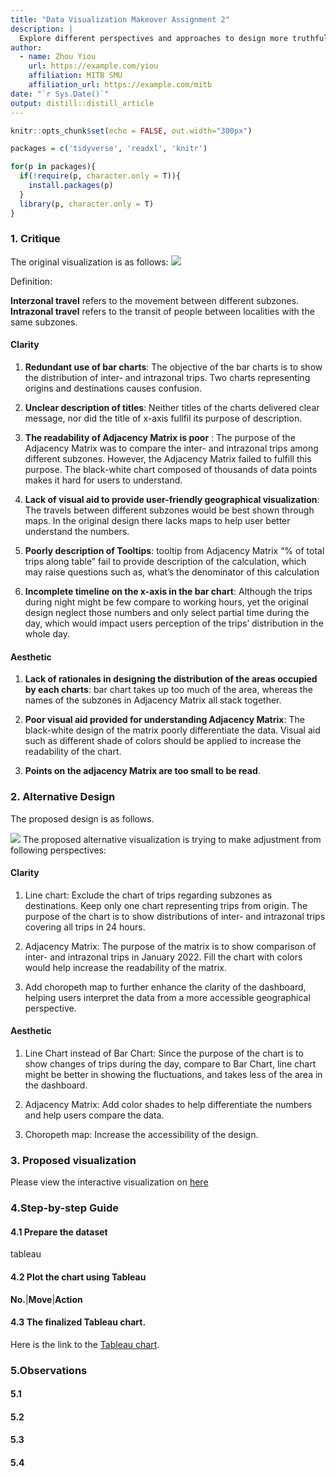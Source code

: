 ```yaml
---
title: "Data Visualization Makeover Assignment 2"
description: |
  Explore different perspectives and approaches to design more truthful and enlightening data visualisation.
author:
  - name: Zhou Yiou 
    url: https://example.com/yiou
    affiliation: MITB SMU
    affiliation_url: https://example.com/mitb
date: "`r Sys.Date()`"
output: distill::distill_article
---
```


```r
knitr::opts_chunk$set(echo = FALSE, out.width="300px")
```


```r
packages = c('tidyverse', 'readxl', 'knitr')

for(p in packages){
  if(!require(p, character.only = T)){
    install.packages(p)
  }
  library(p, character.only = T)
}
```


### 1. Critique
The original visualization is as follows: ![](images/origin_1.png)

Definition:

**Interzonal travel** refers to the movement between different subzones.
**Intrazonal travel** refers to the transit of people between localities with the same subzones.


#### Clarity

1. **Redundant use of bar charts**: The objective of the bar charts is to show the distribution of inter- and intrazonal trips. Two charts representing origins and destinations causes confusion. 

2. **Unclear description of titles**: Neither titles of the charts delivered clear message, nor did the title of x-axis fullfil its purpose of description.

3. **The readability of Adjacency Matrix is poor** : The purpose of the Adjacency Matrix was to compare the inter- and intrazonal trips among different subzones. However, the Adjacency Matrix failed to fulfill this purpose. The black-white chart composed of thousands of data points makes it hard for users to understand. 

4. **Lack of visual aid to provide user-friendly geographical visualization**: The travels between different subzones would be best shown through maps. In the original design there lacks maps to help user better understand the numbers. 

5. **Poorly description of Tooltips**: tooltip from Adjacency Matrix "% of total trips along table" fail to provide description of the calculation, which may raise questions such as, what's the denominator of this calculation

6. **Incomplete timeline on the x-axis in the bar chart**: Although the trips during night might be few compare to working hours, yet the original design neglect those numbers and only select partial time during the day, which would impact users perception of the trips' distribution in the whole day.


#### Aesthetic

1. **Lack of rationales in designing the distribution of the areas occupied by each charts**: bar chart takes up too much of the area, whereas the names of the subzones in Adjacency Matrix all stack together.  

2. **Poor visual aid provided for understanding Adjacency Matrix**: The black-white design of the matrix poorly differentiate the data. Visual aid such as different shade of colors should be applied to increase the readability of the chart.

3. **Points on the adjacency Matrix are too small to be read**.


### 2. Alternative Design

The proposed design is as follows.

![](images/draft.jpeg)
The proposed alternative visualization is trying to make adjustment from following perspectives:

#### Clarity

1. Line chart: Exclude the chart of trips regarding subzones as destinations. Keep only one chart representing trips from origin. The purpose of the chart is to show distributions of inter- and intrazonal trips covering all trips in 24 hours.

2. Adjacency Matrix: The purpose of the matrix is to show comparison of inter- and intrazonal trips in January 2022. Fill the chart with colors would help increase the readability of the matrix. 

3. Add choropeth map to further enhance the clarity of the dashboard, helping users interpret the data from a more accessible geographical perspective.

#### Aesthetic

1. Line Chart instead of Bar Chart: Since the purpose of the chart is to show changes of trips during the day, compare to Bar Chart, line chart might be better in showing the fluctuations, and takes less of the area in the dashboard.

2. Adjacency Matrix: Add color shades to help differentiate the numbers and help users compare the data. 

3. Choropeth map: Increase the accessibility of the design.


### 3. Proposed visualization

Please view the interactive visualization on [here]()


### 4.Step-by-step Guide


#### 4.1 Prepare the dataset
tableau

  
#### 4.2 Plot the chart using Tableau
**No.**|**Move**|**Action**


#### 4.3 The finalized Tableau chart.
Here is the link to the [Tableau chart]().


### 5.Observations

#### 5.1


#### 5.2



#### 5.3


#### 5.4











